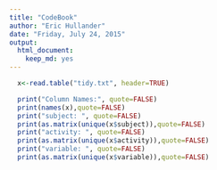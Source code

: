 ```yaml
---
title: "CodeBook"
author: "Eric Hullander"
date: "Friday, July 24, 2015"
output:
  html_document:
    keep_md: yes
---
```




```r
  x<-read.table("tidy.txt", header=TRUE)

  print("Column Names:", quote=FALSE)
  print(names(x),quote=FALSE)
  print("subject: ", quote=FALSE)
  print(as.matrix(unique(x$subject)),quote=FALSE)
  print("activity: ", quote=FALSE)
  print(as.matrix(unique(x$activity)),quote=FALSE)
  print("variable: ", quote=FALSE)
  print(as.matrix(unique(x$variable)),quote=FALSE)
    
```


